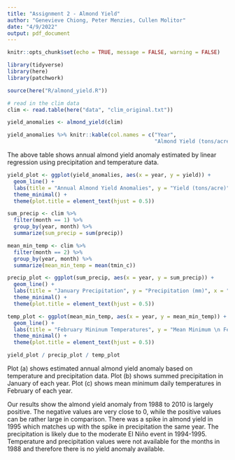 ```yaml
---
title: "Assignment 2 - Almond Yield"
author: "Genevieve Chiong, Peter Menzies, Cullen Molitor"
date: "4/9/2022"
output: pdf_document
---
```


```r
knitr::opts_chunk$set(echo = TRUE, message = FALSE, warning = FALSE)

library(tidyverse)
library(here)
library(patchwork)

source(here("R/almond_yield.R"))
```

```r
# read in the clim data 
clim <- read.table(here("data", "clim_original.txt"))
```

```r
yield_anomalies <- almond_yield(clim) 

yield_anomalies %>% knitr::kable(col.names = c("Year",
                                               "Almond Yield (tons/acre"))
```

The above table shows annual almond yield anomaly estimated by linear regression using precipitation and temperature data.

```r
yield_plot <- ggplot(yield_anomalies, aes(x = year, y = yield)) +
  geom_line() +
  labs(title = "Annual Almond Yield Anomalies", y = "Yield (tons/acre)", x = "Year", tag = "a") +
  theme_minimal() +
  theme(plot.title = element_text(hjust = 0.5))
```

```r
sum_precip <- clim %>% 
  filter(month == 1) %>% 
  group_by(year, month) %>% 
  summarize(sum_precip = sum(precip))

mean_min_temp <- clim %>% 
  filter(month == 2) %>% 
  group_by(year, month) %>% 
  summarize(mean_min_temp = mean(tmin_c))
```

```r
precip_plot <- ggplot(sum_precip, aes(x = year, y = sum_precip)) +
  geom_line() +
  labs(title = "January Precipitation", y = "Precipitation (mm)", x = "Year", tag = "b") +
  theme_minimal() +
  theme(plot.title = element_text(hjust = 0.5))

temp_plot <- ggplot(mean_min_temp, aes(x = year, y = mean_min_temp)) +
  geom_line() +
  labs(title = "February Mininum Temperatures", y = "Mean Minimum \n February \n Temperature (ºC)", x = "Year", tag = "c") +
  theme_minimal() +
  theme(plot.title = element_text(hjust = 0.5))
```

```r
yield_plot / precip_plot / temp_plot
```


Plot (a) shows estimated annual almond yield anomaly based on temperature and precipitation data. 
Plot (b) shows summed precipitation in January of each year. 
Plot (c) shows mean minimum daily temperatures in February of each year.


Our results show the almond yield anomaly from 1988 to 2010 is largely positive. The negative values are very close to 0, while the positive values can be rather large in comparison. There was a spike in almond yield in 1995 which matches up with the spike in precipitation the same year. The precipitation is likely due to the moderate El Niño event in 1994-1995. Temperature and precipitation values were not available for the months in 1988 and therefore there is no yield anomaly available. 


